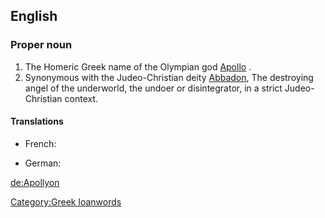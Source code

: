 ==English==

===Proper noun===
{{wikipedia}}
{{en-proper noun}}

# The Homeric Greek name of the Olympian god [[Apollo]] .
# Synonymous with the Judeo-Christian deity [[Abbadon]], The destroying angel of the underworld, the undoer or disintegrator, in a strict Judeo-Christian context. 

====Translations====
{{trans-top|The destroying angel of the underworld, the undoer or disintegrator}}
* French: {{t-|fr|Apollyon|m}}
{{trans-mid}}
* German: {{t+|de|Apollyon|m}}
{{trans-bottom}}

[[Category:Greek loanwords]]

[[de:Apollyon]]